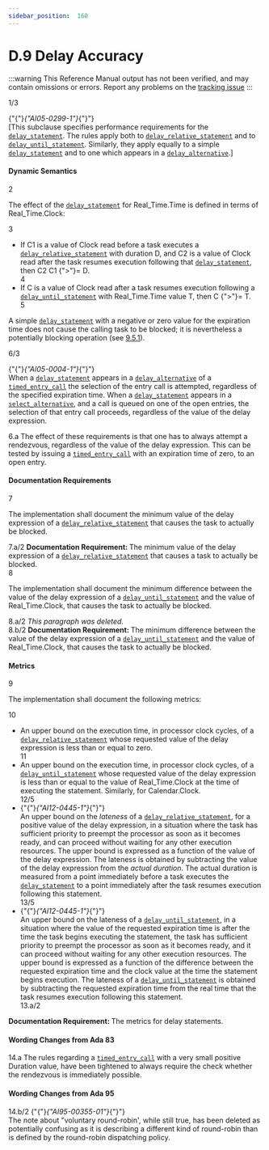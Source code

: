 ```yaml
---
sidebar_position:  160
---
```


# D.9 Delay Accuracy

:::warning
This Reference Manual output has not been verified,
and may contain omissions or errors.
Report any problems on the [tracking issue](https://github.com/ada-lang-io/ada-lang-io/issues/20)
:::


<AnnotatedOnly>
<MarginText>
1/3
</MarginText>
</AnnotatedOnly>
<p>{"{"}<em>{"AI05-0299-1"}</em>{"}"} <br />[This subclause specifies performance requirements for the <code><a href="../AA-9/AA-9.6#S0266">delay_statement</a></code>. The rules apply both to <code><a href="../AA-9/AA-9.6#S0268">delay_relative_statement</a></code> and to <code><a href="../AA-9/AA-9.6#S0267">delay_until_statement</a></code>. Similarly, they apply equally to a simple <code><a href="../AA-9/AA-9.6#S0266">delay_statement</a></code> and to one which appears in a <code><a href="../AA-9/AA-9.7#S0274">delay_alternative</a></code>.] <br /></p>


#### Dynamic Semantics

<AnnotatedOnly>
<MarginText>
2
</MarginText>
</AnnotatedOnly>
<p>The effect of the <code><a href="../AA-9/AA-9.6#S0266">delay_statement</a></code> for Real_Time.Time is defined in terms of Real_Time.Clock: <br /></p>

<AnnotatedOnly>
<MarginText>
3
</MarginText>
</AnnotatedOnly>
<ul>
<li>If C1 is a value of Clock read before a task executes a <code><a href="../AA-9/AA-9.6#S0268">delay_relative_statement</a></code> with duration D, and C2 is a value of Clock read after the task resumes execution following that <code><a href="../AA-9/AA-9.6#S0266">delay_statement</a></code>, then C2  C1 {">"}= D.<br /></li>
<AnnotatedOnly>
<MarginText>
4
</MarginText>
</AnnotatedOnly>
<li>If C is a value of Clock read after a task resumes execution following a <code><a href="../AA-9/AA-9.6#S0267">delay_until_statement</a></code> with Real_Time.Time value T, then C {">"}= T. <br /></li>
<AnnotatedOnly>
<MarginText>
5
</MarginText>
</AnnotatedOnly>
</ul>
<p>A simple <code><a href="../AA-9/AA-9.6#S0266">delay_statement</a></code> with a negative or zero value for the expiration time does not cause the calling task to be blocked; it is nevertheless a potentially blocking operation (see <a href="../AA-9/AA-9.5#Subclause_9.5.1">9.5.1</a>).<br /></p>

<AnnotatedOnly>
<MarginText>
6/3
</MarginText>
</AnnotatedOnly>
<p>{"{"}<em>{"AI05-0004-1"}</em>{"}"} <br />When a <code><a href="../AA-9/AA-9.6#S0266">delay_statement</a></code> appears in a <code><a href="../AA-9/AA-9.7#S0274">delay_alternative</a></code> of a <code><a href="../AA-9/AA-9.7#S0276">timed_entry_call</a></code> the selection of the entry call is attempted, regardless of the specified expiration time. When a <code><a href="../AA-9/AA-9.6#S0266">delay_statement</a></code> appears in a <code><a href="../AA-9/AA-9.7#S0272">select_alternative</a></code>, and a call is queued on one of the open entries, the selection of that entry call proceeds, regardless of the value of the delay expression. <br /></p>

<AnnotatedOnly>
<MarginText>
6.a
</MarginText>
</AnnotatedOnly>
<Admonition type="aarm" aarm="ramification" title="Ramification: ">
<strong></strong>The effect of these requirements is that one has to always attempt a rendezvous, regardless of the value of the delay expression. This can be tested by issuing a <code><a href="../AA-9/AA-9.7#S0276">timed_entry_call</a></code> with an expiration time of zero, to an open entry. <br /></Admonition>


#### Documentation Requirements

<AnnotatedOnly>
<MarginText>
7
</MarginText>
</AnnotatedOnly>
<p>The implementation shall document the minimum value of the delay expression of a <code><a href="../AA-9/AA-9.6#S0268">delay_relative_statement</a></code> that causes the task to actually be blocked. <br /></p>

<AnnotatedOnly>
<MarginText>
7.a/2
</MarginText>
</AnnotatedOnly>
<Admonition type="aarm" aarm="note" title="Note: ">
<strong>Documentation Requirement: </strong>The minimum value of the delay expression of a <code><a href="../AA-9/AA-9.6#S0268">delay_relative_statement</a></code> that causes a task to actually be blocked.<br /></Admonition>

<AnnotatedOnly>
<MarginText>
8
</MarginText>
</AnnotatedOnly>
<p>The implementation shall document the minimum difference between the value of the delay expression of a <code><a href="../AA-9/AA-9.6#S0267">delay_until_statement</a></code> and the value of Real_Time.Clock, that causes the task to actually be blocked. <br /></p>

<AnnotatedOnly>
<MarginText>
8.a/2
</MarginText>
</AnnotatedOnly>
<Admonition type="aarm" aarm="note" title="Note: ">
<em>This paragraph was deleted.</em><br /></Admonition>

<AnnotatedOnly>
<MarginText>
8.b/2
</MarginText>
</AnnotatedOnly>
<Admonition type="aarm" aarm="note" title="Note: ">
<strong>Documentation Requirement: </strong>The minimum difference between the value of the delay expression of a <code><a href="../AA-9/AA-9.6#S0267">delay_until_statement</a></code> and the value of Real_Time.Clock, that causes the task to actually be blocked.<br /></Admonition>


#### Metrics

<AnnotatedOnly>
<MarginText>
9
</MarginText>
</AnnotatedOnly>
<p>The implementation shall document the following metrics: <br /></p>

<AnnotatedOnly>
<MarginText>
10
</MarginText>
</AnnotatedOnly>
<ul>
<li>An upper bound on the execution time, in processor clock cycles, of a <code><a href="../AA-9/AA-9.6#S0268">delay_relative_statement</a></code> whose requested value of the delay expression is less than or equal to zero.<br /></li>
<AnnotatedOnly>
<MarginText>
11
</MarginText>
</AnnotatedOnly>
<li>An upper bound on the execution time, in processor clock cycles, of a <code><a href="../AA-9/AA-9.6#S0267">delay_until_statement</a></code> whose requested value of the delay expression is less than or equal to the value of Real_Time.Clock at the time of executing the statement. Similarly, for Calendar.Clock.<br /></li>
<AnnotatedOnly>
<MarginText>
12/5
</MarginText>
</AnnotatedOnly>
<li>{"{"}<em>{"AI12-0445-1"}</em>{"}"} <br />An upper bound on the <em>lateness</em> of a <code><a href="../AA-9/AA-9.6#S0268">delay_relative_statement</a></code>, for a positive value of the delay expression, in a situation where the task has sufficient priority to preempt the processor as soon as it becomes ready, and can proceed without waiting for any other execution resources. The upper bound is expressed as a function of the value of the delay expression. The lateness is obtained by subtracting the value of the delay expression from the <em>actual duration</em>. The actual duration is measured from a point immediately before a task executes the <code><a href="../AA-9/AA-9.6#S0266">delay_statement</a></code> to a point immediately after the task resumes execution following this statement.<br /></li>
<AnnotatedOnly>
<MarginText>
13/5
</MarginText>
</AnnotatedOnly>
<li>{"{"}<em>{"AI12-0445-1"}</em>{"}"} <br />An upper bound on the lateness of a <code><a href="../AA-9/AA-9.6#S0267">delay_until_statement</a></code>, in a situation where the value of the requested expiration time is after the time the task begins executing the statement, the task has sufficient priority to preempt the processor as soon as it becomes ready, and it can proceed without waiting for any other execution resources. The upper bound is expressed as a function of the difference between the requested expiration time and the clock value at the time the statement begins execution. The lateness of a <code><a href="../AA-9/AA-9.6#S0267">delay_until_statement</a></code> is obtained by subtracting the requested expiration time from the real time that the task resumes execution following this statement. <br /></li>
<AnnotatedOnly>
<MarginText>
13.a/2
</MarginText>
</AnnotatedOnly>
</ul>
<Admonition type="aarm" aarm="note" title="Note: ">
<strong>Documentation Requirement: </strong>The metrics for delay statements.<br /></Admonition>


#### Wording Changes from Ada 83

<AnnotatedOnly>
<MarginText>
14.a
</MarginText>
</AnnotatedOnly>
<Admonition type="aarm" aarm="note" title="Note: ">
The rules regarding a <code><a href="../AA-9/AA-9.7#S0276">timed_entry_call</a></code> with a very small positive Duration value, have been tightened to always require the check whether the rendezvous is immediately possible.<br /></Admonition>


#### Wording Changes from Ada 95

<AnnotatedOnly>
<MarginText>
14.b/2
</MarginText>
</AnnotatedOnly>
<Admonition type="aarm" aarm="note" title="Note: ">
{"{"}<em>{"AI95-00355-01"}</em>{"}"} <br />The note about "voluntary round-robin', while still true, has been deleted as potentially confusing as it is describing a different kind of round-robin than is defined by the round-robin dispatching policy.<br /></Admonition>

